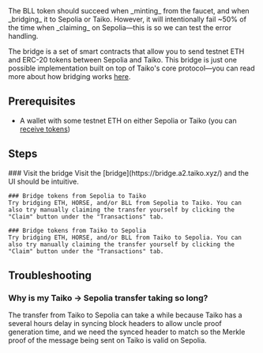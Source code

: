 
<Callout type="warning" emoji="⚠️">
  The BLL token should succeed when _minting_ from the faucet, and when _bridging_ it to Sepolia or Taiko. However, it will intentionally fail ~50% of the time when _claiming_ on Sepolia—this is so we can test the error handling.
</Callout>


The bridge is a set of smart contracts that allow you to send testnet ETH and ERC-20 tokens between Sepolia and Taiko. This bridge is just one possible implementation built on top of Taiko's core protocol—you can read more about how bridging works [here](/docs/concepts/bridging).

## Prerequisites

- A wallet with some testnet ETH on either Sepolia or Taiko (you can [receive tokens](/docs/guides/receive-tokens))

## Steps

<Steps>
    ### Visit the bridge
    Visit the [bridge](https://bridge.a2.taiko.xyz/) and the UI should be intuitive.

    ### Bridge tokens from Sepolia to Taiko
    Try bridging ETH, HORSE, and/or BLL from Sepolia to Taiko. You can also try manually claiming the transfer yourself by clicking the "Claim" button under the "Transactions" tab.

    ### Bridge tokens from Taiko to Sepolia
    Try bridging ETH, HORSE, and/or BLL from Taiko to Sepolia. You can also try manually claiming the transfer yourself by clicking the "Claim" button under the "Transactions" tab.
</Steps>

## Troubleshooting

### Why is my Taiko -> Sepolia transfer taking so long?

The transfer from Taiko to Sepolia can take a while because Taiko has a several hours delay in syncing block headers to allow uncle proof generation time, and we need the synced header to match so the Merkle proof of the message being sent on Taiko is valid on Sepolia.
